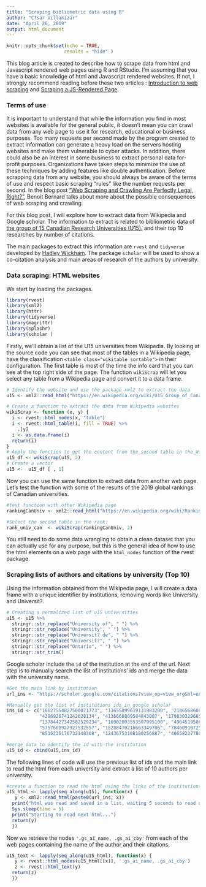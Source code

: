 ```yaml
---
title: "Scraping bibliometric data using R"
author: "C?sar Villamizar"
date: "April 26, 2019"
output: html_document
---
```


  ```r
knitr::opts_chunk$set(echo = TRUE,
                       results = "hide" )
```

This blog article is created to describe how to scrape data from html and Javascript rendered web pages using R and RStudio. I'm assuming that you have a basic knowledge of html and Javascript rendered websites. If not, I strongly recommend reading before these two articles : [Introduction to web scraping](https://data-lessons.github.io/library-webscraping-DEPRECATED/02-csssel/) and [Scraping a JS-Rendered Page](`https://stanford.edu/~mgorkove/cgi-bin/rpython_tutorials/Scraping_a_Webpage_Rendered_by_Javascript_Using_Python.php).

### Terms of use

It is important to understand that while the information you find in most websites is available for the general public, it doesn't mean you can crawl data from any web page to use it for research, educational or business purposes. Too many requests per second made by the program created to extract information can generate a heavy load on the servers hosting websites and make them vulnerable to cyber attacks.  In addition, there could also be an interest in some business to extract personal data for-profit purposes. Organizations have taken steps to minimize the use of these techniques by adding features like double authentication. Before scrapping data from any website, you should always be aware of the terms of use and respect basic scraping "rules" like the number requests per second. In the blog post ["Web Scraping and Crawling Are Perfectly Legal, Right?"](https://benbernardblog.com/web-scraping-and-crawling-are-perfectly-legal-right), Benoit Bernard talks about more about the possible consequences of web scraping and crawling.  

For this blog post, I will explore how to extract data from Wikipedia and Google scholar. The information to extract is related to bibliometric data of [the group of 15 Canadian Research Universities (U15).](https://en.wikipedia.org/wiki/U15_Group_of_Canadian_Research_Universities) and their top 10 researches by number of citations.

The main packages to extract this information are `rvest` and `tidyverse` developed by [Hadley Wickham](https://cran.r-project.org/web/checks/check_results_hadley_at_rstudio.com.html]).  The package `scholar` will be used to show a co-citation analysis and main areas of research of the authors by university.

### Data scraping: HTML websites

We start by loading the packages.
```r
library(rvest)
library(xml2)
library(httr)
library(tidyverse)
library(magrittr)
library(splashr)
library(scholar )
```

Firstly, we'll obtain a list of the U15 universities from Wikipedia. By looking at the source code you can see that most of the tables in a Wikipedia page, have the classification `<table class="wikitable sortable">` in their configuration. The first table is most of the time the info card that you can see at the top right side of the page. The function `wikiScrap` will let you select any table from a Wikipedia page and convert it to a data frame. 

```r
# Identify the website and use the package xml2 to extract the data
u15 <- xml2::read_html("https://en.wikipedia.org/wiki/U15_Group_of_Canadian_Research_Universities")

# Create a function to extract the data from Wikipedia websites
wikiScrap <- function (x, y) {
  i <- rvest::html_nodes(x, "table")
  i <- rvest::html_table(i, fill = TRUE) %>%
    .[y]
  i <- as.data.frame(i)
  return(i)
}
# Apply the function to get the content from the second table in the Wikipedia page
u15_df <- wikiScrap(u15, 2)
# Create a vector
u15 <-  u15_df [ , 1]
```

Now you can use the same function to extract data from another web page. Let's test the function with some of the results of the 2019 global rankings of Canadian universities.

```r
#test function with other Wikipedia page
rankingCanUniv <- xml2::read_html("https://en.wikipedia.org/wiki/Rankings_of_universities_in_Canada")

#Select the second table in the rank.
rank_univ_can  <- wikiScrap(rankingCanUniv, 2)
```

You still need to do some data wrangling to obtain a clean dataset that you can actually use for any purpose, but this is the general idea of how to use the html elements on a web page with the `html_nodes` function of the rvest package.

### Scraping lists of authors and citations by university (Top 10)

Using the information obtained from the Wikipedia page, I will create a data frame with a unique identifier by institutions, removing words like University and Universit?.

```r
# Creating a normalized list of u15 universities
u15 <- u15 %>% 
  stringr::str_replace("University of", " ") %>% 
  stringr::str_replace("University", " ") %>% 
  stringr::str_replace("Universit? de", " ") %>% 
  stringr::str_replace("Universit?", " ") %>% 
  stringr::str_replace("Ontario", " ") %>% 
  stringr::str_trim()
```

Google scholar include the `id` of the institution at the end of the url. Next step is to manually search the list of institutions' ids and merge the data with the university name.  

```r
#Get the main link by institution
url_ins <- "https://scholar.google.com/citations?view_op=view_org&hl=en&org="

#Manually get the list of institutions ids in google scholar
ins_id <- c("16627554827500071773", "13655899619131983200", "2186568608501296974",
            "4396926741242628134", "4136666809584843007", "17983032966567625180", 
            "13784427342582529234", "16902803553507995100", "4964519586676348649",
            "5757600927927532557", "15288470216663349706", "7846091072518378427",
            "8515235176732148308", "12436753108180256887", "4065822778065209794")

#merge data to identify the id with the institution
u15_id <- cbind(u15,ins_id)

````

The following lines of code will use the previous list of ids and the main link to read the html from each university and extract a list of 10 authors per university.

```r
#create a function to read the html using the links of the institutions
u15_html <- lapply(seq_along(u15), function(x) {
   y <- xml2::read_html(paste0(url_ins, x))
  print("html was read and saved in a list, waiting 5 seconds to read next html...")
  Sys.sleep(time = 5)
  print("Starting to read next html...")
  return(y)
  })


```

Now we retrieve the nodes `'.gs_ai_name, .gs_ai_cby'` from each of the web pages containing the name of the author and their citations.

```r
u15_text <- lapply(seq_along(u15_html), function(x) {
   y <- rvest::html_nodes(u15_html[[x]], '.gs_ai_name, .gs_ai_cby')
   z <- rvest::html_text(y)
  return(z)
  })

```
